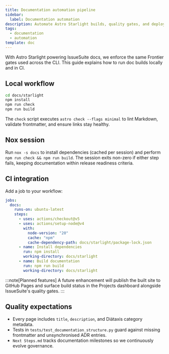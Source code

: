 ```yaml
---
title: Documentation automation pipeline
sidebar:
  label: Documentation automation
description: Automate Astro Starlight builds, quality gates, and deployments for IssueSuite documentation.
tags:
  - documentation
  - automation
template: doc
---
```


With Astro Starlight powering IssueSuite docs, we enforce the same Frontier gates used across the CLI. This guide explains how to run doc builds locally and in CI.

## Local workflow

```bash
cd docs/starlight
npm install
npm run check
npm run build
```

The `check` script executes `astro check --flags minimal` to lint Markdown, validate frontmatter, and ensure links stay healthy.

## Nox session

Run `nox -s docs` to install dependencies (cached per session) and perform `npm run check && npm run build`. The session exits non-zero if either step fails, keeping documentation within release readiness criteria.

## CI integration

Add a job to your workflow:

```yaml
jobs:
  docs:
    runs-on: ubuntu-latest
    steps:
      - uses: actions/checkout@v5
      - uses: actions/setup-node@v4
        with:
          node-version: "20"
          cache: "npm"
          cache-dependency-path: docs/starlight/package-lock.json
      - name: Install dependencies
        run: npm install
        working-directory: docs/starlight
      - name: Build documentation
        run: npm run build
        working-directory: docs/starlight
```

:::note[Planned features]
A future enhancement will publish the built site to GitHub Pages and surface build status in the Projects dashboard alongside IssueSuite's quality gates.
:::

## Quality expectations

- Every page includes `title`, `description`, and Diátaxis category metadata.
- Tests in `tests/test_documentation_structure.py` guard against missing frontmatter and unsynchronised ADR entries.
- `Next Steps.md` tracks documentation milestones so we continuously evolve governance.
